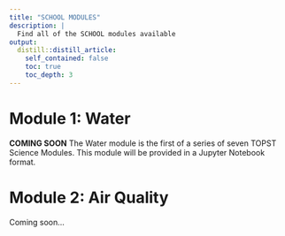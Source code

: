 ```yaml
---
title: "SCHOOL MODULES"
description: |
  Find all of the SCHOOL modules available
output:
  distill::distill_article:
    self_contained: false
    toc: true
    toc_depth: 3
---
```


# Module 1: Water
**COMING SOON**
The Water module is the first of a series of seven TOPST Science Modules. This module will be provided in a Jupyter Notebook format.

# Module 2: Air Quality
Coming soon...
